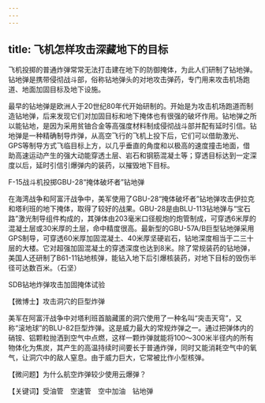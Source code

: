 ```yaml
---
---
---
```

title: 飞机怎样攻击深藏地下的目标
---




飞机投掷的普通炸弹常常无法打击建在地下的防御掩体，为此人们研制了钻地弹。钻地弹是携带侵彻战斗部，俗称钻地弹头的对地攻击弹药，专门用来攻击机场跑道、地面加固目标及地下设施。

最早的钻地弹是欧洲人于20世纪80年代开始研制的。开始是为攻击机场跑道而制造钻地弹，后来发现它们对加固目标和地下掩体也有很强的破坏作用。钻地弹之所以能钻地，是因为采用贫铀合金等高强度材料制成侵彻战斗部并配有延时引信。钻地弹是一种精确制导炸弹，从高空飞行的飞机上投下后，它们可以借助激光、GPS等制导方式飞临目标上方，以几乎垂直的角度和以极高的速度撞击地面，借助高速运动产生的强大动能穿透土层、岩石和钢筋混凝土等；穿透目标达到一定深度以后，延时引信引爆弹内的装药，以摧毁地下目标。

F-15战斗机投掷GBU-28“掩体破坏者”钻地弹



在海湾战争和阿富汗战争中，美军使用了GBU-28“掩体破坏者”钻地弹攻击伊拉克和塔利班的地下掩体，取得了较好的战果。GBU-28是由BLU-113钻地弹与“宝石路”激光制导组件构成的，其弹体由203毫米口径舰炮的炮管制成，可穿透6米厚的混凝土层或30米厚的土层，命中精度很高。最新型的GBU-57A/B巨型钻地弹采用GPS制导，可穿透60米厚加固混凝土、40米厚坚硬岩石，钻地深度相当于二三十层的大楼。它对超强加固混凝土的穿透深度也达到8米。除了常规装药的钻地弹，美国人还研制了B61-11钻地核弹，能钻入地下后引爆核装药，对地下目标的毁伤半径可达数百米。（石坚）

SDB钻地炸弹攻击加固掩体试验





【微博士】攻击洞穴的巨型炸弹

美军在阿富汗战争中对塔利班首脑藏匿的洞穴使用了一种名叫“突击天穹”，又称“滚地球”的BLU-82巨型炸弹。这是威力最大的常规炸弹之一。通过把弹体内的硝铵、铝颗粒抛洒到空气中点燃，这样一颗炸弹就能将100～300米半径内的所有物体化为焦炭，其产生的高温持续时间要长于普通炸弹，同时又能消耗空气中的氧气，让洞穴中的敌人窒息。由于威力巨大，它常被比作小型核弹。

【微问题】为什么航空炸弹较少使用云爆弹？

【关键词】受油管　空速管　空中加油　钻地弹